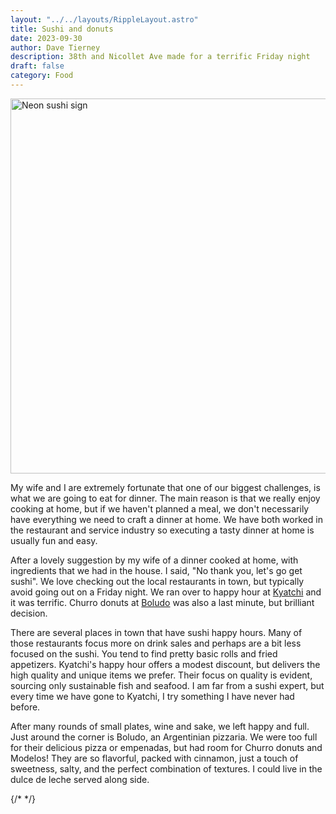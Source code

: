 ```yaml
---
layout: "../../layouts/RippleLayout.astro"
title: Sushi and donuts
date: 2023-09-30
author: Dave Tierney
description: 38th and Nicollet Ave made for a terrific Friday night
draft: false
category: Food
---
```



<Image src={sushi} alt="Neon sushi sign" height="600" width="1200" />

My wife and I are extremely fortunate that one of our biggest challenges, is what we are going to eat for dinner. The main reason is that we really enjoy cooking at home, but if we haven't planned a meal, we don't necessarily have everything we need to craft a dinner at home. We have both worked in the restaurant and service industry so executing a tasty dinner at home is usually fun and easy.

After a lovely suggestion by my wife of a dinner cooked at home, with ingredients that we had in the house. I said, "No thank you, let's go get sushi". We love checking out the local restaurants in town, but typically avoid going out on a Friday night. We ran over to happy hour at <a href="https://www.kyatchi.com/" target="_blank" rel="noopener" className="whitespace-nowrap underline decoration-neon transition hover:text-neon">Kyatchi</a> and it was terrific. Churro donuts at <a href="https://www.boludo.com/" target="_blank" rel="noopener" className="whitespace-nowrap underline decoration-neon transition hover:text-neon">Boludo</a> was also a last minute, but brilliant decision.

There are several places in town that have sushi happy hours. Many of those restaurants focus more on drink sales and perhaps are a bit less focused on the sushi. You tend to find pretty basic rolls and fried appetizers. Kyatchi's happy hour offers a modest discount, but delivers the high quality and unique items we prefer. Their focus on quality is evident, sourcing only sustainable fish and seafood. I am far from a sushi expert, but every time we have gone to Kyatchi, I try something I have never had before.

After many rounds of small plates, wine and sake, we left happy and full. Just around the corner is Boludo, an Argentinian pizzaria. We were too full for their delicious pizza or empenadas, but had room for Churro donuts and Modelos! They are so flavorful, packed with cinnamon, just a touch of sweetness, salty, and the perfect combination of textures. I could live in the dulce de leche served along side.

{/* <a href="" target="_blank" rel="noopener" className="whitespace-nowrap underline decoration-neon transition hover:text-neon"></a> */}